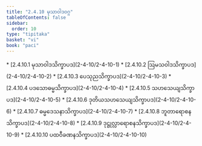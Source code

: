 ```yaml
---
title: "2.4.10 မုသာဝါဒဝဂ္ဂ"
tableOfContents: false
sidebar:
  order: 10
type: "tipitaka"
basket: "vi"
book: "paci"
---
```



<DynamicBreadcrumb />



<TableOfContents book="paci" section="2.4.10">
* [2.4.10.1 မုသာဝါဒသိက္ခာပဒ](2-4-10/2-4-10-1)
* [2.4.10.2 ဩမသဝါဒသိက္ခာပဒ](2-4-10/2-4-10-2)
* [2.4.10.3 ပေသုညသိက္ခာပဒ](2-4-10/2-4-10-3)
* [2.4.10.4 ပဒသောဓမ္မသိက္ခာပဒ](2-4-10/2-4-10-4)
* [2.4.10.5 သဟသေယျသိက္ခာပဒ](2-4-10/2-4-10-5)
* [2.4.10.6 ဒုတိယသဟသေယျသိက္ခာပဒ](2-4-10/2-4-10-6)
* [2.4.10.7 ဓမ္မဒေသနာသိက္ခာပဒ](2-4-10/2-4-10-7)
* [2.4.10.8 ဘူတာရောစနသိက္ခာပဒ](2-4-10/2-4-10-8)
* [2.4.10.9 ဒုဋ္ဌုလ္လာရောစနသိက္ခာပဒ](2-4-10/2-4-10-9)
* [2.4.10.10 ပထဝီခဏနသိက္ခာပဒ](2-4-10/2-4-10-10)
</TableOfContents>